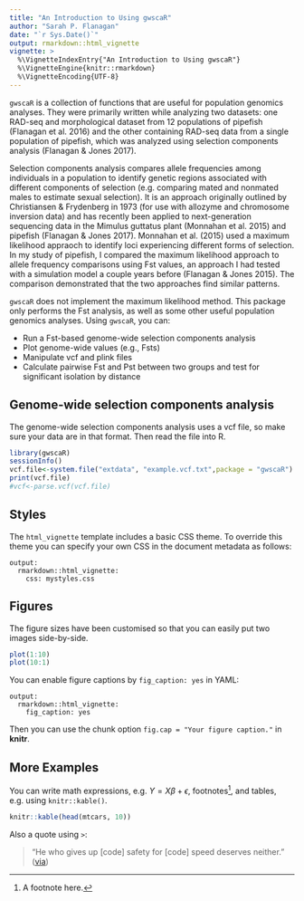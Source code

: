 ```yaml
---
title: "An Introduction to Using gwscaR"
author: "Sarah P. Flanagan"
date: "`r Sys.Date()`"
output: rmarkdown::html_vignette
vignette: >
  %\VignetteIndexEntry{"An Introduction to Using gwscaR"}
  %\VignetteEngine{knitr::rmarkdown}
  %\VignetteEncoding{UTF-8}
---
```


`gwscaR` is a collection of functions that are useful for population genomics analyses. They were primarily written while analyzing two datasets: one RAD-seq and morphological dataset from 12 populations of pipefish (Flanagan et al. 2016) and the other containing RAD-seq data from a single population of pipefish, which was analyzed using selection components analysis (Flanagan & Jones 2017).

Selection components analysis compares allele frequencies among individuals in a population to identify genetic regions associated with different components of selection (e.g. comparing mated and nonmated males to estimate sexual selection). It is an approach originally outlined by Christiansen & Frydenberg in 1973 (for use with allozyme and chromosome inversion data) and has recently been applied to next-generation sequencing data in the Mimulus guttatus plant (Monnahan et al. 2015) and pipefish (Flanagan & Jones 2017). Monnahan et al. (2015) used a maximum likelihood appraoch to identify loci experiencing different forms of selection. In my study of pipefish, I compared the maximum likelihood approach to allele frequency comparisons using Fst values, an approach I had tested with a simulation model a couple years before (Flanagan & Jones 2015). The comparison demonstrated that the two approaches find similar patterns.

`gwscaR` does not implement the maximum likelihood method. This package only performs the Fst analysis, as well as some other useful population genomics analyses. Using `gwscaR`, you can:

- Run a Fst-based genome-wide selection components analysis
- Plot genome-wide values (e.g., Fsts)
- Manipulate vcf and plink files
- Calculate pairwise Fst and Pst between two groups and test for significant isolation by distance


## Genome-wide selection components analysis

The genome-wide selection components analysis uses a vcf file, so make sure your data are in that format. Then read the file into R.

```r
library(gwscaR)
sessionInfo()
vcf.file<-system.file("extdata", "example.vcf.txt",package = "gwscaR")
print(vcf.file)
#vcf<-parse.vcf(vcf.file)
```



## Styles

The `html_vignette` template includes a basic CSS theme. To override this theme you can specify your own CSS in the document metadata as follows:

    output: 
      rmarkdown::html_vignette:
        css: mystyles.css

## Figures

The figure sizes have been customised so that you can easily put two images side-by-side. 

```r
plot(1:10)
plot(10:1)
```

You can enable figure captions by `fig_caption: yes` in YAML:

    output:
      rmarkdown::html_vignette:
        fig_caption: yes

Then you can use the chunk option `fig.cap = "Your figure caption."` in **knitr**.

## More Examples

You can write math expressions, e.g. $Y = X\beta + \epsilon$, footnotes^[A footnote here.], and tables, e.g. using `knitr::kable()`.

```r
knitr::kable(head(mtcars, 10))
```

Also a quote using `>`:

> "He who gives up [code] safety for [code] speed deserves neither."
([via](https://twitter.com/hadleywickham/status/504368538874703872))
